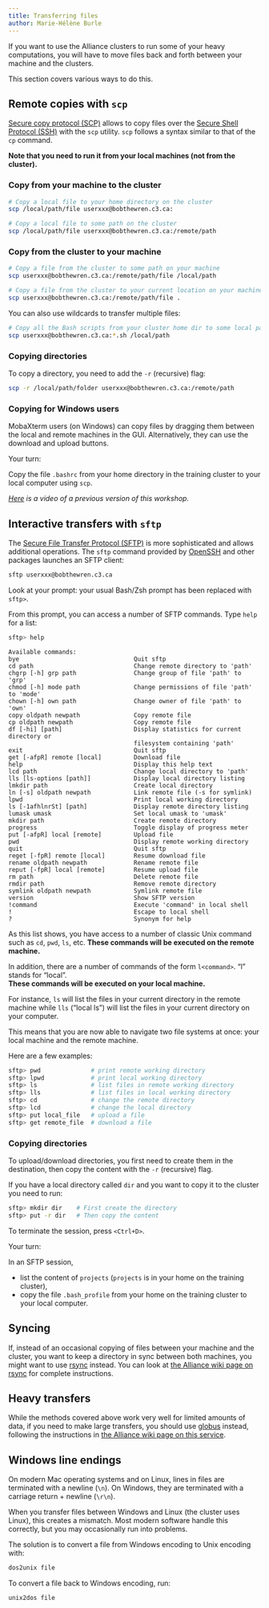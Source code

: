 ```yaml
---
title: Transferring files
author: Marie-Hélène Burle
---
```


:::{.def}

If you want to use the Alliance clusters to run some of your heavy computations, you will have to move files back and forth between your machine and the clusters.

This section covers various ways to do this.

:::

## Remote copies with `scp`

[Secure copy protocol (SCP)](https://en.wikipedia.org/wiki/Secure_copy_protocol) allows to copy files over the [Secure Shell Protocol (SSH)](https://en.wikipedia.org/wiki/Secure_Shell) with the `scp` utility. `scp` follows a syntax similar to that of the `cp` command.

**Note that you need to run it from your local machines (not from the cluster).**

### Copy from your machine to the cluster

```.bash
# Copy a local file to your home directory on the cluster
scp /local/path/file userxxx@bobthewren.c3.ca:
```

```.bash
# Copy a local file to some path on the cluster
scp /local/path/file userxxx@bobthewren.c3.ca:/remote/path
```

### Copy from the cluster to your machine

```.bash
# Copy a file from the cluster to some path on your machine
scp userxxx@bobthewren.c3.ca:/remote/path/file /local/path
```

```.bash
# Copy a file from the cluster to your current location on your machine
scp userxxx@bobthewren.c3.ca:/remote/path/file .
```

You can also use wildcards to transfer multiple files:

```.bash
# Copy all the Bash scripts from your cluster home dir to some local path
scp userxxx@bobthewren.c3.ca:*.sh /local/path
```

### Copying directories

To copy a directory, you need to add the `-r` (recursive) flag:

```.bash
scp -r /local/path/folder userxxx@bobthewren.c3.ca:/remote/path
```

### Copying for Windows users

MobaXterm users (on Windows) can copy files by dragging them between the local and remote machines in the GUI. Alternatively, they can use the download and upload buttons.

:::{.exo}

:::{.yourturn}

Your turn:

:::

Copy the file `.bashrc` from your home directory in the training cluster to your local computer using `scp`.

:::

*[Here](https://youtu.be/6iqwJWGJ6es) is a video of a previous version of this workshop.*

## Interactive transfers with `sftp`

The [Secure File Transfer Protocol (SFTP)](https://en.wikipedia.org/wiki/SSH_File_Transfer_Protocol) is more sophisticated and allows additional operations. The `sftp` command provided by [OpenSSH](https://en.wikipedia.org/wiki/OpenSSH) and other packages launches an SFTP client:

```.bash
sftp userxxx@bobthewren.c3.ca
```

:::{.note}

Look at your prompt: your usual Bash/Zsh prompt has been replaced with `sftp>`.

:::

From this prompt, you can access a number of SFTP commands. Type `help` for a list:

```.bash
sftp> help
```

```
Available commands:
bye                                Quit sftp
cd path                            Change remote directory to 'path'
chgrp [-h] grp path                Change group of file 'path' to 'grp'
chmod [-h] mode path               Change permissions of file 'path' to 'mode'
chown [-h] own path                Change owner of file 'path' to 'own'
copy oldpath newpath               Copy remote file
cp oldpath newpath                 Copy remote file
df [-hi] [path]                    Display statistics for current directory or
                                   filesystem containing 'path'
exit                               Quit sftp
get [-afpR] remote [local]         Download file
help                               Display this help text
lcd path                           Change local directory to 'path'
lls [ls-options [path]]            Display local directory listing
lmkdir path                        Create local directory
ln [-s] oldpath newpath            Link remote file (-s for symlink)
lpwd                               Print local working directory
ls [-1afhlnrSt] [path]             Display remote directory listing
lumask umask                       Set local umask to 'umask'
mkdir path                         Create remote directory
progress                           Toggle display of progress meter
put [-afpR] local [remote]         Upload file
pwd                                Display remote working directory
quit                               Quit sftp
reget [-fpR] remote [local]        Resume download file
rename oldpath newpath             Rename remote file
reput [-fpR] local [remote]        Resume upload file
rm path                            Delete remote file
rmdir path                         Remove remote directory
symlink oldpath newpath            Symlink remote file
version                            Show SFTP version
!command                           Execute 'command' in local shell
!                                  Escape to local shell
?                                  Synonym for help
```

As this list shows, you have access to a number of classic Unix command such as `cd`, `pwd`, `ls`, etc. **These commands will be executed on the remote machine.**

In addition, there are a number of commands of the form `l<command>`. "l" stands for "local". \
**These commands will be executed on your local machine.**

For instance, `ls` will list the files in your current directory in the remote machine while `lls` ("local ls") will list the files in your current directory on your computer.

This means that you are now able to navigate two file systems at once: your local machine and the remote machine.

:::{.example}

Here are a few examples:

:::

```.bash
sftp> pwd              # print remote working directory
sftp> lpwd             # print local working directory
sftp> ls               # list files in remote working directory
sftp> lls              # list files in local working directory
sftp> cd               # change the remote directory
sftp> lcd              # change the local directory
sftp> put local_file   # upload a file
sftp> get remote_file  # download a file
```

### Copying directories

To upload/download directories, you first need to create them in the destination, then copy the content with the `-r` (recursive) flag.

:::{.example}

If you have a local directory called `dir` and you want to copy it to the cluster you need to run:

:::

```.bash
sftp> mkdir dir	   # First create the directory
sftp> put -r dir   # Then copy the content
```

To terminate the session, press `<Ctrl+D>`.

:::{.exo}

:::{.yourturn}

Your turn:

:::

In an SFTP session,

- list the content of `projects` (`projects` is in your home on the training cluster),
- copy the file `.bash_profile` from your home on the training cluster to your local computer.

:::

## Syncing

If, instead of an occasional copying of files between your machine and the cluster, you want to keep a directory in sync between both machines, you might want to use [rsync](https://en.wikipedia.org/wiki/Rsync) instead. You can look at [the Alliance wiki page on rsync](https://docs.alliancecan.ca/wiki/Transferring_data#Rsync) for complete instructions.

## Heavy transfers

While the methods covered above work very well for limited amounts of data, if you need to make large transfers, you should use [globus](https://www.globus.org/) instead, following the instructions in [the Alliance wiki page on this service](https://docs.alliancecan.ca/wiki/Globus).

## Windows line endings

On modern Mac operating systems and on Linux, lines in files are terminated with a newline (`\n`).
On Windows, they are terminated with a carriage return + newline (`\r\n`).

When you transfer files between Windows and Linux (the cluster uses Linux), this creates a mismatch. Most modern software handle this correctly, but you may occasionally run into problems.

The solution is to convert a file from Windows encoding to Unix encoding with:

```.bash
dos2unix file
```

To convert a file back to Windows encoding, run:

```.bash
unix2dos file
```
